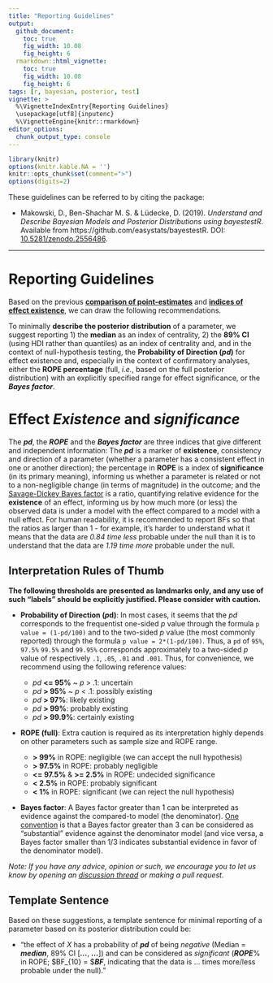 ```yaml
---
title: "Reporting Guidelines"
output: 
  github_document:
    toc: true
    fig_width: 10.08
    fig_height: 6
  rmarkdown::html_vignette:
    toc: true
    fig_width: 10.08
    fig_height: 6
tags: [r, bayesian, posterior, test]
vignette: >
  %\VignetteIndexEntry{Reporting Guidelines}
  \usepackage[utf8]{inputenc}
  %\VignetteEngine{knitr::rmarkdown}
editor_options: 
  chunk_output_type: console
---
```


```r
library(knitr)
options(knitr.kable.NA = '')
knitr::opts_chunk$set(comment=">")
options(digits=2)
```


These guidelines can be referred to by citing the package:

- Makowski, D., Ben-Shachar M. S. \& Lüdecke, D. (2019). *Understand and Describe Bayesian Models and Posterior Distributions using bayestestR*. Available from https://github.com/easystats/bayestestR. DOI: [10.5281/zenodo.2556486](https://zenodo.org/record/2556486).

---

# Reporting Guidelines

Based on the previous [**comparison of point-estimates**](https://easystats.github.io/bayestestR/articles/indicesEstimationComparison.html) and [**indices of effect existence**](https://easystats.github.io/bayestestR/articles/indicesExistenceComparison.html), we can draw the following recommendations.

To minimally **describe the posterior distribution** of a parameter, we suggest reporting 1) the **median** as an index of centrality, 2) the **89\% CI** (using HDI rather than quantiles) as an index of centrality and, and in the context of null-hypothesis testing, the **Probability of Direction (*pd*)** for effect existence and, especially in the context of confirmatory analyses, either the **ROPE percentage** (full, *i.e.*, based on the full posterior distribution) with an explicitly specified range for effect significance, or the ***Bayes factor***. 

# Effect *Existence* and *significance*

The ***pd***, the ***ROPE*** and the ***Bayes factor*** are three indices that give different and independent information: The ***pd*** is a marker of **existence**, consistency and direction of a parameter (whether a parameter has a consistent effect in one or another direction); the percentage in **ROPE** is a index of **significance** (in its primary meaning), informing us whether a parameter is related or not to a non-negligible change (in terms of magnitude) in the outcome; and the [Savage-Dickey Bayes factor](https://easystats.github.io/bayestestR/articles/bayes_factors.html) is a ratio, quantifying relative evidence for the **existence** of an effect, informing us by how much more (or less) the observed data is under a model with the effect compared to a model with a null effect. For human readability, it is recommended to report BFs so that the ratios as larger than 1 - for example, it's harder to understand what it means that the data are *0.84 time less* probable under the null than it is to understand that the data are *1.19 time more* probable under the null.

## Interpretation Rules of Thumb

**The following thresholds are presented as landmarks only, and any use of such "labels" should be explicitly justified. Please consider with caution.**

- **Probability of Direction (*p*d)**: In most cases, it seems that the *pd* corresponds to the frequentist one-sided *p* value through the formula `p value = (1-pd/100)` and to the two-sided *p* value (the most commonly reported) through the formula `p value = 2*(1-pd/100)`. Thus, a `pd` of `95%`, `97.5%` `99.5%` and `99.95%` corresponds approximately to a two-sided *p* value of respectively `.1`, `.05`, `.01` and `.001`. Thus, for convenience, we recommend using the following reference values:

    - *pd* **\<= 95\%** ~ *p* \> .1: uncertain
    - *pd* **\> 95\%** ~ *p* \< .1: possibly existing
    - *pd* **\> 97\%**: likely existing
    - *pd* **\> 99\%**: probably existing
    - *pd* **\> 99.9\%**: certainly existing

- **ROPE (full)**: Extra caution is required as its interpretation highly depends on other parameters such as sample size and ROPE range.

    - **\> 99\%** in ROPE: negligible (we can accept the null hypothesis)
    - **\> 97.5\%** in ROPE: probably negligible
    - **\<= 97.5\%** \& **\>= 2.5\%** in ROPE: undecided significance
    - **\< 2.5\%** in ROPE: probably significant
    - **\< 1\%** in ROPE: significant (we can reject the null hypothesis)
    
- **Bayes factor**: A Bayes factor greater than 1 can be interpreted as evidence against the compared-to model (the denominator). [One convention](https://easystats.github.io/report/articles/interpret_metrics.html#bayes-factor-bf) is that a Bayes factor greater than 3 can be considered as "substantial" evidence against the denominator model (and vice versa, a Bayes factor smaller than 1/3 indicates substantial evidence in favor of the denominator model).

*Note: If you have any advice, opinion or such, we encourage you to let us know by opening an [discussion thread](https://github.com/easystats/bayestestR/issues) or making a pull request.*

## Template Sentence

Based on these suggestions, a template sentence for minimal reporting of a parameter based on its posterior distribution could be:

- "the effect of *X* has a probability of ***pd*** of being *negative* (Median = ***median***, 89\% CI [***...***, ***...***]) and can be considered as *significant* (***ROPE***\% in ROPE; $BF_{10} = $***BF***, indicating that the data is ... times more/less probable under the null)."